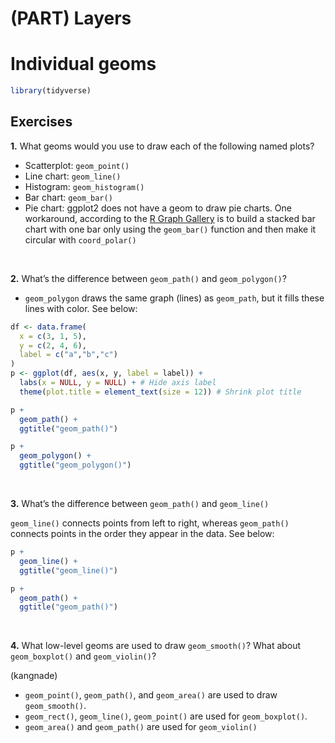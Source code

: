 # (PART) Layers {-} 


# Individual geoms


```r
library(tidyverse)
```


## Exercises


**1.** What geoms would you use to draw each of the following named plots?

- Scatterplot: `geom_point()`
- Line chart: `geom_line()`
- Histogram: `geom_histogram()`
- Bar chart: `geom_bar()`
- Pie chart: ggplot2 does not have a geom to draw pie charts. One workaround, according to the [R Graph Gallery](https://www.r-graph-gallery.com/piechart-ggplot2.html) is to build a stacked bar chart with one bar only using the `geom_bar()` function and then make it circular with `coord_polar()`

<br>


**2.** What's the difference between `geom_path()` and `geom_polygon()`?

- `geom_polygon` draws the same graph (lines) as `geom_path`, but it fills these lines with color. See below:

```r
df <- data.frame(
  x = c(3, 1, 5), 
  y = c(2, 4, 6), 
  label = c("a","b","c")
)
p <- ggplot(df, aes(x, y, label = label)) + 
  labs(x = NULL, y = NULL) + # Hide axis label
  theme(plot.title = element_text(size = 12)) # Shrink plot title
```


```r
p + 
  geom_path() +
  ggtitle("geom_path()")
```

```r
p + 
  geom_polygon() +
  ggtitle("geom_polygon()")
```


<br>


**3.** What's the difference between `geom_path()` and `geom_line()`

`geom_line()` connects points from left to right, whereas `geom_path()` connects points in the order they appear in the data. See below:

```r
p + 
  geom_line() +
  ggtitle("geom_line()")
```

```r
p + 
  geom_path() +
  ggtitle("geom_path()")
```


<br>


**4.** What low-level geoms are used to draw `geom_smooth()`? What about `geom_boxplot()` and `geom_violin()`? 

(kangnade) 

- `geom_point()`, `geom_path()`, and `geom_area()` are used to draw `geom_smooth()`.
- `geom_rect()`, `geom_line()`, `geom_point()` are used for `geom_boxplot()`.
- `geom_area()` and `geom_path()` are used for `geom_violin()`



